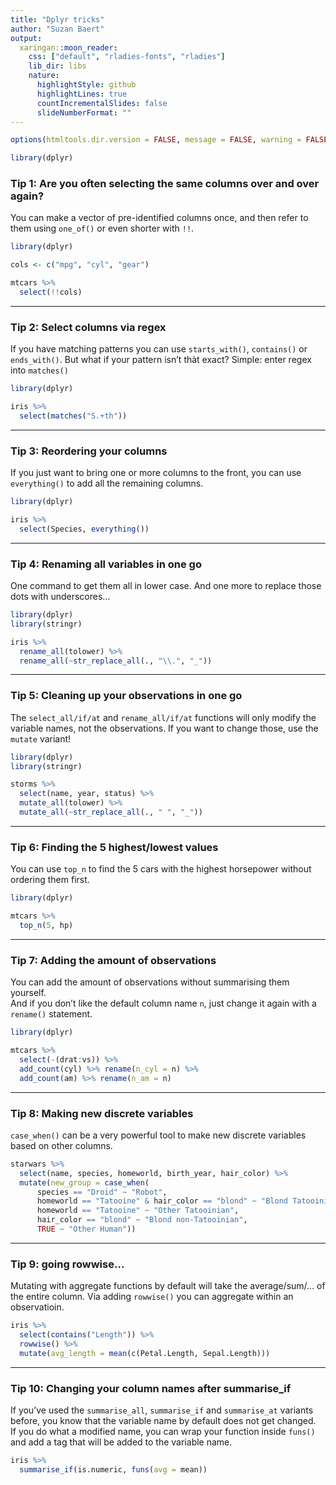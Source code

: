 ```yaml
---
title: "Dplyr tricks"
author: "Suzan Baert"
output:
  xaringan::moon_reader:
    css: ["default", "rladies-fonts", "rladies"]
    lib_dir: libs
    nature:
      highlightStyle: github
      highlightLines: true
      countIncrementalSlides: false
      slideNumberFormat: ""
---
```


```r
options(htmltools.dir.version = FALSE, message = FALSE, warning = FALSE)

library(dplyr)
```


### Tip 1: Are you often selecting the same columns over and over again?

You can make a vector of pre-identified columns once, and then refer to them using `one_of()` or even shorter with `!!`.

```r
library(dplyr)

cols <- c("mpg", "cyl", "gear")

mtcars %>% 
  select(!!cols)

```


---

### Tip 2: Select columns via regex

If you have matching patterns you can use `starts_with()`, `contains()` or `ends_with()`. But what if your pattern isn't thàt exact? Simple: enter regex into `matches()`

```r
library(dplyr)

iris %>% 
  select(matches("S.+th"))

```


---

### Tip 3: Reordering your columns

If you just want to bring one or more columns to the front, you can use `everything()` to add all the remaining columns.

```r
library(dplyr)

iris %>% 
  select(Species, everything())
```



---

### Tip 4: Renaming all variables in one go

One command to get them all in lower case. And one more to replace those dots with underscores...


```r
library(dplyr)
library(stringr)

iris %>% 
  rename_all(tolower) %>% 
  rename_all(~str_replace_all(., "\\.", "_"))
```

---

### Tip 5: Cleaning up your observations in one go

The `select_all/if/at` and `rename_all/if/at` functions will only modify the variable names, not the observations. If you want to change those, use the `mutate` variant!

```r
library(dplyr)
library(stringr)

storms %>% 
  select(name, year, status) %>% 
  mutate_all(tolower) %>% 
  mutate_all(~str_replace_all(., " ", "_"))
```




---

### Tip 6: Finding the 5 highest/lowest values

You can use `top_n` to find the 5 cars with the highest  horsepower without ordering them first.

```r
library(dplyr)

mtcars %>% 
  top_n(5, hp)
```

---

### Tip 7: Adding the amount of observations

You can add the amount of observations without summarising them yourself.  
And if you don't like the default column name `n`, just change it again with a `rename()` statement.

```r
library(dplyr)

mtcars %>% 
  select(-(drat:vs)) %>% 
  add_count(cyl) %>% rename(n_cyl = n) %>% 
  add_count(am) %>% rename(n_am = n)
```


---

### Tip 8: Making new discrete variables

`case_when()` can be a very powerful tool to make new discrete variables based on other columns.

```r
starwars %>%
  select(name, species, homeworld, birth_year, hair_color) %>%
  mutate(new_group = case_when(
      species == "Droid" ~ "Robot",
      homeworld == "Tatooine" & hair_color == "blond" ~ "Blond Tatooinian",
      homeworld == "Tatooine" ~ "Other Tatooinian",
      hair_color == "blond" ~ "Blond non-Tatooinian",
      TRUE ~ "Other Human"))
```

---

### Tip 9: going rowwise...

Mutating with aggregate functions by default will take the average/sum/... of the entire column. Via adding `rowwise()` you can aggregate within an observatioin.

```r
iris %>% 
  select(contains("Length")) %>% 
  rowwise() %>% 
  mutate(avg_length = mean(c(Petal.Length, Sepal.Length)))
```

---

### Tip 10: Changing your column names after summarise_if

If you've used the `summarise_all`, `summarise_if` and `summarise_at` variants before, you know that the variable name by default does not get changed.  
If you do what a modified name, you can wrap your function inside `funs()` and add a tag that will be added to the variable name.

```r
iris %>% 
  summarise_if(is.numeric, funs(avg = mean))
```

